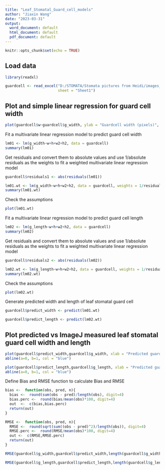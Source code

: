 ---
title: "Leaf_Stomatal_Guard_cell_models"
author: "Jiaxin Wang"
date: "2023-03-31"
output:
  word_document: default
  html_document: default
  pdf_document: default
---

```{r setup, include=FALSE}
knitr::opts_chunk$set(echo = TRUE)
```

## Load data

```{r, echo=FALSE}
library(readxl)
```

```{r}
guardcell <- read_excel("D:/STOMATA/Stomata pictures from Heidi/images_for_guard cell estimation/model/guardcell.xlsx", 
                        sheet = "Sheet1")
```


## Plot and simple linear regression for guard cell width

```{r}
plot(guardcell$w~guardcell$g_width, ylab = "Guardcell width (pixels)", xlab = "Whole_stomata width (pixels)")
```


Fit a multivariate linear regression model to predict guard cell width


```{r}
lm01 <- lm(g_width~w+h+w2+h2, data = guardcell)
summary(lm01)
```

Get residuals and convert them to absolute values and use 1/absolute residuals as the weights to fit a weighted multivariate linear regression model


```{r}
guardcell$residuals1 <- abs(residuals(lm01))

lm01.wt <- lm(g_width~w+h+w2+h2, data = guardcell, weights = 1/residuals1)
summary(lm01.wt)
```

Check the assumptions

```{r}
plot(lm01.wt)
```



Fit a multivariate linear regression model to predict guard cell length

```{r}
lm02 <- lm(g_length~w+h+w2+h2, data = guardcell)
summary(lm02)
```


Get residuals and convert them to absolute values and use 1/absolute residuals as the weights to fit a weighted multivariate linear regression model

```{r}
guardcell$residuals2 <- abs(residuals(lm02))

lm02.wt <- lm(g_length~w+h+w2+h2, data = guardcell, weights = 1/residuals2)
summary(lm02.wt)
```


Check the assumptions

```{r}
plot(lm02.wt)
```


Generate predicted width and length of leaf stomatal guard cell

```{r}
guardcell$predict_width <- predict(lm01.wt)

guardcell$predict_length <- predict(lm02.wt)
```


## Plot predicted vs ImageJ measured leaf stomatal guard cell width and length

```{r}
plot(guardcell$predict_width,guardcell$g_width, xlab = "Predicted guard cell width", ylab = "Measured guard cell width")
abline(a=0, b=1, col = "blue")

plot(guardcell$predict_length,guardcell$g_length, xlab = "Predicted guard cell length", ylab = "Measured guard cell length")
abline(a=0, b=1, col = "blue")
```


Define Bias and RMSE function to calculate Bias and RMSE 


```{r}
bias <-  function(obs, pred, n){
  bias <-  round(sum(obs - pred)/length(obs), digit=4)
  bias.perc <-  round(bias/mean(obs)*100, digit=4)
  out  <-  c(bias,bias.perc)
  return(out)
}

RMSE <-  function(obs, pred, n){
  RMSE <-  round(sqrt(sum((obs - pred)^2)/length(obs)), digit=4)
  RMSE.perc <-  round(RMSE/mean(obs)*100, digit=4)
  out <-  c(RMSE,RMSE.perc)
  return(out)
}
```


```{r}
RMSE(guardcell$g_width,guardcell$predict_width,length(guardcell$g_width))

RMSE(guardcell$g_length,guardcell$predict_length,length(guardcell$g_length))
```











